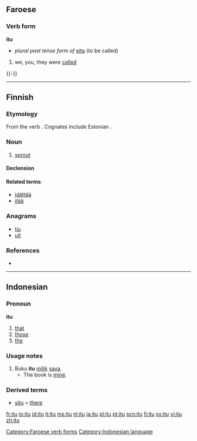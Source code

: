 ==Faroese==
{{fo-conj-eita}}

===Verb form===
'''itu'''
*''plural past tense form of'' [[eita]] (to be called)

# we, you, they were [[called]]
{{-}}

[[Category:Faroese verb forms]]

----

==Finnish==

===Etymology===
From the verb {{term|itää}}. Cognates include Estonian {{term|idu}}.

===Noun===
{{infl|fi|noun}}

# [[sprout]]

====Declension====
{{fi-decl-valo|i|t|d|u}}

====Related terms====
*[[idättää]]
*[[itää]]

===Anagrams===
*[[tiu#Finnish|tiu]]
*[[uit#Finnish|uit]]

===References===
* {{R:Hakkinen 2005}}

----

==Indonesian==

===Pronoun===
'''itu'''

# [[that]]
# [[those]]
# [[the]]

===Usage notes===
# Buku '''itu''' [[milik]] [[saya]].
#* The book is [[mine]].

===Derived terms===
* [[situ]] = [[there]]

[[Category:Indonesian language]]

[[fr:itu]]
[[io:itu]]
[[id:itu]]
[[it:itu]]
[[ms:itu]]
[[nl:itu]]
[[ja:itu]]
[[pl:itu]]
[[pt:itu]]
[[scn:itu]]
[[fi:itu]]
[[sv:itu]]
[[vi:itu]]
[[zh:itu]]